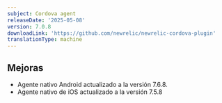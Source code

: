 ```yaml
---
subject: Cordova agent
releaseDate: '2025-05-08'
version: 7.0.8
downloadLink: 'https://github.com/newrelic/newrelic-cordova-plugin'
translationType: machine
---
```


## Mejoras

* Agente nativo Android actualizado a la versión 7.6.8.
* Agente nativo de iOS actualizado a la versión 7.5.8